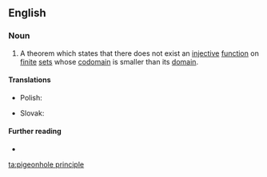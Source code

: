 ==English==

===Noun===
{{head|en|noun|head=the [[pigeonhole]] [[principle]]}} {{lb|en|singulare tantum}}

# {{lb|en|mathematics}} A theorem which states that there does not exist an [[injective]] [[function]] on [[finite]] [[set]]s whose [[codomain]] is smaller than its [[domain]].

====Translations====
{{trans-top|combinatorial theorem}}
* Polish: {{t|pl|zasada szufladkowa|f|alt=zasada szufladkowa (Dirichleta)}}
{{trans-mid}}
* Slovak: {{t|sk|Dirichletov princíp|m}}
{{trans-bottom}}

====Further reading====
* {{pedia}}

[[ta:pigeonhole principle]]